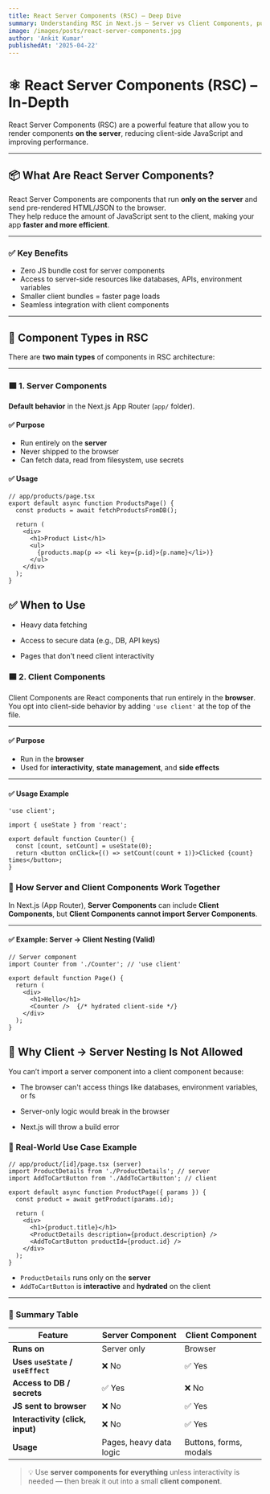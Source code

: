 ```yaml
---
title: React Server Components (RSC) – Deep Dive
summary: Understanding RSC in Next.js – Server vs Client Components, purpose, usage, and rendering behavior.
image: /images/posts/react-server-components.jpg
author: 'Ankit Kumar'
publishedAt: '2025-04-22'
---
```


# ⚛️ React Server Components (RSC) – In-Depth

React Server Components (RSC) are a powerful feature that allow you to render components **on the server**, reducing client-side JavaScript and improving performance.

---

## 📦 What Are React Server Components?

React Server Components are components that run **only on the server** and send pre-rendered HTML/JSON to the browser.  
They help reduce the amount of JavaScript sent to the client, making your app **faster and more efficient**.

---

### ✅ Key Benefits

- Zero JS bundle cost for server components
- Access to server-side resources like databases, APIs, environment variables
- Smaller client bundles = faster page loads
- Seamless integration with client components

---

## 🧱 Component Types in RSC

There are **two main types** of components in RSC architecture:

---

### 🟩 1. Server Components

**Default behavior** in the Next.js App Router (`app/` folder).

#### ✅ Purpose

- Run entirely on the **server**
- Never shipped to the browser
- Can fetch data, read from filesystem, use secrets

#### ✅ Usage

```tsx
// app/products/page.tsx
export default async function ProductsPage() {
  const products = await fetchProductsFromDB();

  return (
    <div>
      <h1>Product List</h1>
      <ul>
        {products.map(p => <li key={p.id}>{p.name}</li>)}
      </ul>
    </div>
  );
}
```

## ✅ When to Use
- Heavy data fetching

- Access to secure data (e.g., DB, API keys)

- Pages that don't need client interactivity

### 🟦 2. Client Components

Client Components are React components that run entirely in the **browser**.  
You opt into client-side behavior by adding `'use client'` at the top of the file.

---

#### ✅ Purpose

- Run in the **browser**
- Used for **interactivity**, **state management**, and **side effects**

---

#### ✅ Usage Example

```tsx
'use client';

import { useState } from 'react';

export default function Counter() {
  const [count, setCount] = useState(0);
  return <button onClick={() => setCount(count + 1)}>Clicked {count} times</button>;
}
```

### 🔁 How Server and Client Components Work Together

In Next.js (App Router), **Server Components** can include **Client Components**, but **Client Components cannot import Server Components**.

---

#### ✅ Example: Server → Client Nesting (Valid)

```tsx
// Server component
import Counter from './Counter'; // 'use client'

export default function Page() {
  return (
    <div>
      <h1>Hello</h1>
      <Counter />  {/* hydrated client-side */}
    </div>
  );
}
```
## 🚫 Why Client → Server Nesting Is Not Allowed
You can’t import a server component into a client component because:

- The browser can't access things like databases, environment variables, or fs

- Server-only logic would break in the browser

- Next.js will throw a build error

### 🧠 Real-World Use Case Example

```tsx
// app/product/[id]/page.tsx (server)
import ProductDetails from './ProductDetails'; // server
import AddToCartButton from './AddToCartButton'; // client

export default async function ProductPage({ params }) {
  const product = await getProduct(params.id);

  return (
    <div>
      <h1>{product.title}</h1>
      <ProductDetails description={product.description} />
      <AddToCartButton productId={product.id} />
    </div>
  );
}
```

- `ProductDetails` runs only on the **server**
- `AddToCartButton` is **interactive** and **hydrated** on the client

---

### 🧩 Summary Table

<table>
  <thead>
    <tr>
      <th><strong>Feature</strong></th>
      <th><strong>Server Component</strong></th>
      <th><strong>Client Component</strong></th>
    </tr>
  </thead>
  <tbody>
    <tr>
      <td><strong>Runs on</strong></td>
      <td>Server only</td>
      <td>Browser</td>
    </tr>
    <tr>
      <td><strong>Uses <code>useState</code> / <code>useEffect</code></strong></td>
      <td>❌ No</td>
      <td>✅ Yes</td>
    </tr>
    <tr>
      <td><strong>Access to DB / secrets</strong></td>
      <td>✅ Yes</td>
      <td>❌ No</td>
    </tr>
    <tr>
      <td><strong>JS sent to browser</strong></td>
      <td>❌ No</td>
      <td>✅ Yes</td>
    </tr>
    <tr>
      <td><strong>Interactivity (click, input)</strong></td>
      <td>❌ No</td>
      <td>✅ Yes</td>
    </tr>
    <tr>
      <td><strong>Usage</strong></td>
      <td>Pages, heavy data logic</td>
      <td>Buttons, forms, modals</td>
    </tr>
  </tbody>
</table>

> 💡 Use **server components for everything** unless interactivity is needed — then break it out into a small **client component**.
